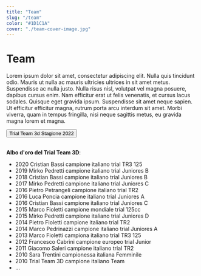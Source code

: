 ```yaml
---
title: "Team"
slug: "/team"
color: "#1D1C1A"
cover: "./team-cover-image.jpg"
---
```



# Team

Lorem ipsum dolor sit amet, consectetur adipiscing elit. Nulla quis tincidunt odio. Mauris ut nulla ac mauris ultricies ultrices in sit amet metus. Suspendisse ac nulla justo. Nulla risus nisl, volutpat vel magna posuere, dapibus cursus enim. Nam efficitur erat ut felis venenatis, et cursus lacus sodales. Quisque eget gravida ipsum. Suspendisse sit amet neque sapien. Ut efficitur efficitur magna, rutrum porta arcu interdum sit amet. Morbi viverra, quam in tempus fringilla, nisi neque sagittis metus, eu gravida magna lorem et magna.


<div class="container">
    <Button variant="success" size="lg" href="https://trialteam3d.gatsbyjs.io/projects">Trial Team 3d Stagione 2022</Button>
</div>

<br/>

**Albo d'oro del Trial Team 3D**:
- 2020 Cristian Bassi campione italiano trial TR3 125
- 2019 Mirko Pedretti campione italiano trial Juniores B
- 2018 Cristian Bassi campione italiano trial Juniores B
- 2017 Mirko Pedretti campione italiano trial Juniores C
- 2016 Pietro Petrangeli campione italiano trial TR2
- 2016 Luca Poncia campione italiano trial Juniores A
- 2016 Cristian Bassi campione italiano trial Juniores C
- 2015 Marco Fioletti campione mondiale trial 125cc
- 2015 Mirko Pedretti campione italiano trial Juniores D
- 2014 Pietro Fioletti campione italiano trial TR2
- 2014 Marco Pedrinazzi campione italiano trial Juniores A
- 2013 Marco Fioletti campiona italiano trial TR3 125
- 2012 Francesco Cabrini campione europeo trial Junior
- 2011 Giacomo Saleri campione italiano trial TR2
- 2010 Sara Trentini campionessa italiana Femminile
- 2010 Trial Team 3D campione italiano Team
- ...








